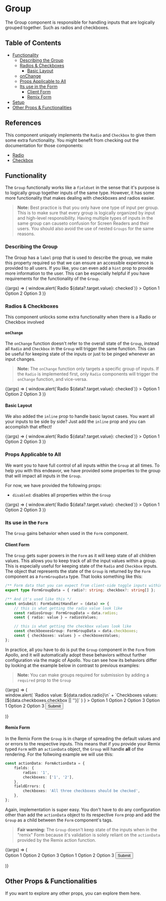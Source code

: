 
<Meta title="Form/Group" component={Group} />

# Group

The Group component is responsible for handling inputs that are logically grouped together. Such as
radios and checkboxes.

## Table of Contents

-   [Functionality](#functionality)
    -   [Describing the Group](#describing-the-group)
    -   [Radios & Checkboxes](#radios--checkboxes)
        -   [Basic Layout](#basic-layout)
    -   [onChange](#onchange)
    -   [Props Applicable to All](#props-applicable-to-all)
    -   [Its use in the Form](#its-use-in-the-form)
        -   [Client Form](#client-form)
        -   [Remix Form](#remix-form)
-   [Setup](#setup)
-   [Other Props & Functionalities](#other-props--functionalities)

## References

This component uniquely implements the `Radio` and `Checkbox` to give them some extra functionality.
You might benefit from checking out the documentation for those components:

-   [Radio](?path=/docs/form-radio--default)
-   [Checkbox](?path=/docs/form-checkbox--default)

## Functionality

The `Group` functionally works like a `fieldset` in the sense that it's purpose is to logically group
together inputs of the same type. However, it has some more functionality that makes dealing with
checkboxes and radios easier.

> **Note:** Best practice is that you only have one type of input per group. This is to make sure that
> every group is logically organized by input and high-level responsibility. Having multiple types of
> inputs in the same group can causeto confusion for Screen Readers and their users. You should also
> avoid the use of nested `Groups` for the same reasons.

### Describing the Group

The Group has a `label` prop that is used to describe the group, we make this property required so
that we can ensure an accessible experience is provided to all users. If you like, you can even add
a `hint` prop to provide more information to the user. This can be especially helpful if you have
requirements for the functionality of the `Group`.

<Canvas>
    <Story name="Group labels" args={{ label: 'Radios', hint: 'Select any radio that you want' }}>
        {(args) => (
            <Group
                {...args}
                onChange={(data) => window.alert(`Radio ${data?.target.value}: checked`)}
            >
                <Radio name="radio" value="1">
                    Option 1
                </Radio>
                <Radio name="radio" value="2">
                    Option 2
                </Radio>
                <Radio name="radio" value="3">
                    Option 3
                </Radio>
            </Group>
        )}
    </Story>
</Canvas>

### Radios & Checkboxes

This component unlocks some extra functionality when there is a Radio or Checkbox involved

#### `onChange`

The `onChange` function doesn't refer to the overall state of the `Group`, instead all `Radio` and
`Checkbox` in the `Group` will trigger the same function. This can be useful for keeping state of
the inputs or just to be pinged whenever an input changes.

> **Note:** The `onChange` function only targets a specific group of inputs. If the `Radio` is
> implemented first, only `Radio` components will trigger the `onChange` function, and vice-versa.

<Canvas>
    <Story name="Group change callback" args={{ label: 'Radios' }}>
        {(args) => (
            <Group
                {...args}
                onChange={(data) => window.alert(`Radio ${data?.target.value}: checked`)}
            >
                <Radio name="radio" value="1">
                    Option 1
                </Radio>
                <Radio name="radio" value="2">
                    Option 2
                </Radio>
                <Radio name="radio" value="3">
                    Option 3
                </Radio>
            </Group>
        )}
    </Story>
</Canvas>

#### Basic Layout

We also added the `inline` prop to handle basic layout cases. You want all your inputs to be side
by side? Just add the `inline` prop and you can accomplish that effect!

<Canvas>
    <Story name="Inline Groups" args={{ label: 'Radios', inline: true }}>
        {(args) => (
            <Group
                {...args}
                onChange={(data) => window.alert(`Radio ${data?.target.value}: checked`)}
            >
                <Radio name="radio" value="1">
                    Option 1
                </Radio>
                <Radio name="radio" value="2">
                    Option 2
                </Radio>
                <Radio name="radio" value="3">
                    Option 3
                </Radio>
            </Group>
        )}
    </Story>
</Canvas>

### Props Applicable to All

We want you to have full control of all inputs within the `Group` at all times. To help you with
this endeavor, we have provided some properties to the group that will impact all inputs in the
`Group`.

For now, we have provided the following props:

-   `disabled`: disables all properties within the `Group`

<Canvas>
    <Story name="Group disabling" args={{ disabled: true, label: 'Checkboxes' }}>
        {(args) => (
            <Group
                {...args}
                onChange={(data) => window.alert(`Radio ${data?.target.value}: checked`)}
            >
                <Checkbox name="Checkbox" value="1">
                    Option 1
                </Checkbox>
                <Checkbox name="Checkbox" value="2">
                    Option 2
                </Checkbox>
                <Checkbox name="Checkbox" value="3">
                    Option 3
                </Checkbox>
            </Group>
        )}
    </Story>
</Canvas>

### Its use in the `Form`

The `Group` gains behavior when used in the `Form` component.

#### Client Form

The `Group` gets super powers in the `Form` as it will keep state of all children values. This
allows you to keep track of all the input values within a group. This is especially useful for
keeping state of the `Radio` and `Checkbox` inputs. The object that represents the state of the
`Group` is returned by the `Form` component as a `FormGroupData` type. That looks something like
this:

```typescript
/** Form data that you can expect from client-side toggle inputs within a group */
export type FormGroupData = { radio?: string; checkbox?: string[] };

/** And it's used like this */
const onSubmit: FormSubmitHandler = (data) => {
    // this is what getting the radio value look like
    const radiosGroup: FormGroupData = data.radios;
    const { radio: value } = radiosValues;

    // this is what getting the checkbox values look like
    const checkboexesGroup: FormGroupData = data.checkboxes;
    const { checkboxes: values } = checkboxesValues;
};
```

In practice, all you have to do is put the `Group` component in the `Form` from Apollo, and it will
automatically adopt these behaviors without further configuration via the magic of Apollo. You can
see how its behaviors differ by looking at the example below in contrast to previous examples:

> **Note:** You can make groups required for submission by adding a `required` prop to the `Group`

<Canvas>
    <Story name="Group in Client Form">
        {(args) => (
            <Form
                onSubmit={(data) =>
                    window.alert(
                        `Radios value: ${data.radios.radio}\n` +
                            `Checkboxes values: [${data.checkboxes.checkbox || ''}]`
                    )
                }
            >
                <Group label="Radios" name="radios" hint="Choose any option you like">
                    <Radio value="1">Option 1</Radio>
                    <Radio value="2">Option 2</Radio>
                    <Radio value="3">Option 3</Radio>
                </Group>
                <Group label="Checkboxes" name="checkboxes" hint="Choose any option you like">
                    <Checkbox value="1">Option 1</Checkbox>
                    <Checkbox value="2">Option 2</Checkbox>
                    <Checkbox value="3">Option 3</Checkbox>
                </Group>
                <Button>Submit</Button>
            </Form>
        )}
    </Story>
</Canvas>

#### Remix Form

In the Remix Form the `Group` is in charge of spreading the default values and or errors to the
respective inputs. This means that if you provide your Remix typed `Form` with an `actionData`
object, the `Group` will handle **all** of the rendering. For the follwoing example we will
use this:

```typescript
const actionData: FormActionData = {
    fields: {
        radios: '1',
        checkboxes: ['1', '2'],
    },
    fieldErrors: {
        checkboxes: 'All three checkboxes should be checked',
    },
};
```

Again, implementation is super easy. You don't have to do any configuration other than add the
`actionData` object to its respective `Form` prop and add the `Group` as a child between the
`Form` component's tags.

> **Fair warning:** The `Group` doesn't keep state of the inputs when in the "remix" Form 
> because it's validation is solely reliant on the `actionData` provided by the Remix action 
> function.

<Canvas>
    <Story name="Group in Remix Form">
        {(args) => (
            <Form
                type="remix"
                actionData={{
                    fields: { radios: '1', checkboxes: ['1', '2'] },
                    fieldErrors: {
                        checkboxes: 'All three checkboxes should be checked',
                    },
                }}
            >
                <Group label="Radios" name="radios" hint="Choose any option you like">
                    <Radio value="1">Option 1</Radio>
                    <Radio value="2">Option 2</Radio>
                    <Radio value="3">Option 3</Radio>
                </Group>
                <Group label="Checkboxes" name="checkboxes" hint="Choose any option you like">
                    <Checkbox value="1">Option 1</Checkbox>
                    <Checkbox value="2">Option 2</Checkbox>
                    <Checkbox value="3">Option 3</Checkbox>
                </Group>
                <Button>Submit</Button>
            </Form>
        )}
    </Story>
</Canvas>

## Other Props & Functionalities

If you want to explore any other props, you can explore them here.

<ArgsTable of={Group} />
